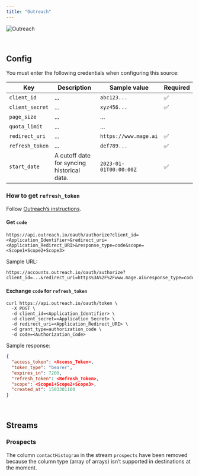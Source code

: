 ```yaml
---
title: "Outreach"
---
```


![Outreach](https://lever-client-logos.s3.amazonaws.com/a8587b80-ef40-42f9-bc60-90ed6d34321d-1533317789481.png)

<br />

## Config

You must enter the following credentials when configuring this source:

| Key | Description | Sample value | Required |
| --- | --- | --- | --- |
| `client_id` | ... | `abc123...` | ✅ |
| `client_secret` | ... | `xyz456...` | ✅ |
| `page_size` | ... | ... |   |
| `quota_limit` | ... | ... |   |
| `redirect_uri` | ... | `https://www.mage.ai` | ✅ |
| `refresh_token` | ... | `def789...` | ✅ |
| `start_date` | A cutoff date for syncing historical data. | `2023-01-01T00:00:00Z` | ✅ |

### How to get `refresh_token`

Follow [Outreach’s instructions](https://api.outreach.io/api/v2/docs).

#### Get `code`

```
https://api.outreach.io/oauth/authorize?client_id=<Application_Identifier>&redirect_uri=<Application_Redirect_URI>&response_type=code&scope=<Scope1+Scope2+Scope3>
```

Sample URL:

```
https://accounts.outreach.io/oauth/authorize?client_id=...&redirect_uri=https%3A%2F%2Fwww.mage.ai&response_type=code&scope=accounts.read+calls.read+duties.read+events.read+mailboxes.read+mailings.read+opportunities.read+personas.read+prospects.read+sequences.read+stages.read+tasks.read+teams.read+users.read
```

#### Exchange `code` for `refresh_token`

```curl
curl https://api.outreach.io/oauth/token \
  -X POST \
  -d client_id=<Application_Identifier> \
  -d client_secret=<Application_Secret> \
  -d redirect_uri=<Application_Redirect_URI> \
  -d grant_type=authorization_code \
  -d code=<Authorization_Code>
```

Sample response:
```json
{
  "access_token": <Access_Token>,
  "token_type": "bearer",
  "expires_in": 7200,
  "refresh_token": <Refresh_Token>,
  "scope": <Scope1+Scope2+Scope3>,
  "created_at": 1503301100
}
```

<br />

## Streams

### Prospects

The column `contactHistogram` in the stream `prospects` have been removed because the
column type (array of arrays) isn’t supported in destinations at the moment.

<br />
